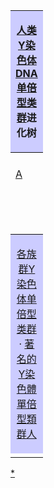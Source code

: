 <!-- To make editing/formatting of this template easier, set border="1" in the next line, and set back before saving -->
{| align=center width=700 border="0" cellpadding="0" cellspacing="0" style="background: #fdfdfd; border: 1px #111 solid; text-align: center"
|  style="background: #ccf; border-bottom: 1px #111 solid; text-align: center;" colspan=100% |
'''[[人类Y染色体DNA单倍型类群]]进化树''' 
|-
| colspan=1; width=12|
| style="text-align: left; font-size: 90%" colspan=24 |[[Y染色體亞當|Y染色体最近共同祖先]]
|-
| colspan=5 | [[单倍型类群 A (Y-DNA)|A]]
|-
| colspan=2 |
| style="border-top: 1px #111 solid; text-align: left" colspan=1 |A1b
| style="border-top: 1px #111 solid; text-align: right" colspan=2 |A1a-T
| colspan=19 |
|-
| colspan=3 |
| style="border-top: 1px #111 solid; text-align: left" colspan=2 |A1a
| style="border-top: 1px #111 solid; text-align: right" colspan=2 |A2-T
| colspan=19 |
|-
| colspan=6|
| style="border-top: 1px #111 solid; text-align: left" colspan=1 | A2
| style="border-top: 1px #111 solid; text-align: left" colspan=2 | A3
| style="border-top: 1px #111 solid; text-align: right" colspan=3 |[[单倍型类群 BT (Y-DNA)|BT]]
| colspan=19 |
|-
| colspan=9 |
| style="border-top: 1px #111 solid; text-align: left" colspan=3 |[[单倍型类群 B (Y-DNA)|B]]
| style="border-top: 1px #111 solid; text-align: right" colspan=3 |[[单倍型类群 CT (Y-DNA)|CT]]
| colspan=17 |
|-
| colspan=14 |
| style="border-top: 1px #111 solid; text-align: left" colspan=2 |[[单倍型类群 DE (Y-DNA)|DE]]
| style="border-top: 1px #111 solid; text-align: right" colspan=4 |[[单倍型类群 CF (Y-DNA)|CF]]
| colspan=15 |
|-
| colspan=13 |
| style="border-top: 1px #111 solid; text-align: left" colspan=1 |[[单倍型类群 D (Y-DNA)|D]]
| style="border-top: 1px #111 solid; text-align: right" colspan=1 |[[单倍型类群 E (Y-DNA)|E]]
| colspan=1; width=8 |
| style="border-top: 1px #111 solid; text-align: left" colspan=2 |[[单倍型类群 C (Y-DNA)|C]]
| style="border-top: 1px #111 solid; text-align: right" colspan=3 |[[单倍型类群 F (Y-DNA)|F]]
| colspan=13 |
|-
| colspan=19 |
| style="border-top: 1px #111 solid; text-align: left" colspan=1 |[[单倍型类群 G (Y-DNA)|G]]
| style="border-top: 1px #111 solid; text-align: center" colspan=2 |[[单倍型类群 H (Y-DNA)|H]]
| style="border-top: 1px #111 solid; text-align: right" colspan=4 |[[单倍型类群 IJK (Y-DNA)|IJK]]
| colspan=9 |
|-
| colspan=23 |
| style="border-top: 1px #111 solid; text-align: left" colspan=5 |[[单倍型类群 IJ (Y-DNA)|IJ]]
| style="border-top: 1px #111 solid; text-align: right" colspan=10 |[[单倍型类群 K (Y-DNA)|K]]
| colspan=6 |
|-
| colspan=22 |
| style="border-top: 1px #111 solid; text-align: left" colspan=2 |[[单倍型类群 I (Y-DNA)|I]]
| style="border-top: 1px #111 solid; text-align: right" colspan=1 |[[单倍型类群 J (Y-DNA)|J]]
| colspan=11 |
| style="border-top: 1px #111 solid; text-align: left" colspan=2 |[[单倍型类群 LT (Y-DNA)|LT]]
| style="border-top: 1px #111 solid; text-align: right" colspan=10 |[[单倍型类群 K(xLT) (Y-DNA)|K(xLT)]]
| colspan=3 |
|-
| colspan=35 |
| style="border-top: 1px #111 solid; text-align: left" colspan=1 |[[单倍型类群 L (Y-DNA)|L]]
| style="border-top: 1px #111 solid; text-align: right" colspan=1 |[[单倍型类群 T (Y-DNA)|T]]
| colspan=2; width=5 |
| style="border-top: 1px #111 solid; text-align: left" colspan=1 |[[单倍型类群 M (Y-DNA)|M]]
| style="border-top: 1px #111 solid; text-align: center" colspan=3; width=8 |[[单倍型类群 NO (Y-DNA)|NO]]
| style="border-top: 1px #111 solid; text-align: center" colspan=11; width=8 |[[单倍型类群 P (Y-DNA)|P]]
| style="border-top: 1px #111 solid; text-align: right" colspan=9; width=8 |[[单倍型类群 S (Y-DNA)|S]]
| colspan=1; width=12|
|-
| colspan=40 |
| style="border-top: 1px #111 solid; text-align: left" colspan=1 |[[单倍型类群 O (Y-DNA)|O]]
| style="border-top: 1px #111 solid; text-align: right" colspan=1; width=8 |[[单倍型类群 N (Y-DNA)|N]]
| colspan=4; width=4 |
| style="border-top: 1px #111 solid; text-align:left" colspan=4; width=8 |[[单倍型类群 Q (Y-DNA)|Q]]
| style="border-top: 1px #111 solid; text-align:right" colspan=3; width=8 |[[单倍型类群 R (Y-DNA)|R]]
| colspan=1; width=8 |
|-
| style="background:#ccf; border-top: 1px #111 solid; text-align: center;" colspan=100% |
[[各族群Y染色体单倍型类群]] &middot; [[名人DNA|著名的Y染色體單倍型類群人]]
|-
|}<noinclude>

[[Category:Y-DNA|*]]
[[Category:谱系学模板|{{PAGENAME}}]]
[[Category:遗传学导航模板|{{PAGENAME}}]]
[[Category:人类基因历史模板|{{PAGENAME}}]]
</noinclude>